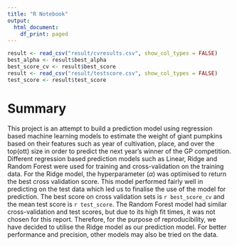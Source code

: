 ```yaml
---
title: "R Notebook"
output:
  html_document:
    df_print: paged
---
```


```r

result <- read_csv("result/cvresults.csv", show_col_types = FALSE)
best_alpha <- result$best_alpha
best_score_cv <- result$best_score
result <- read_csv("result/testscore.csv", show_col_types = FALSE)
test_score <- result$test_score
```

# Summary

This project is an attempt to build a prediction model using regression based machine learning models to estimate the weight of giant pumpkins based on their features such as year of cultivation, place, and over the top(ott) size in order to predict the next year's winner of the GP competition. Different regression based prediction models such as Linear, Ridge and Random Forest were used for training and cross-validation on the training data. For the Ridge model, the hyperparameter ($\alpha$) was optimised to return the best cross validation score. This model performed fairly well in predicting on the test data which led us to finalise the use of the model for prediction. The best score on cross validation sets is `r best_score_cv` and the mean test score is `r test_score`. The Random Forest model had similar cross-validation and test scores, but due to its high fit times, it was not chosen for this report. Therefore, for the purpose of reproducibility, we have decided to utilise the Ridge model as our prediction model. For better performance and precision, other models may also be tried on the data.
